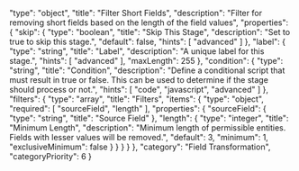   "type": "object",
  "title": "Filter Short Fields",
  "description": "Filter for removing short fields based on the length of the field values",
  "properties": {
    "skip": {
      "type": "boolean",
      "title": "Skip This Stage",
      "description": "Set to true to skip this stage.",
      "default": false,
      "hints": [
        "advanced"
      ]
    },
    "label": {
      "type": "string",
      "title": "Label",
      "description": "A unique label for this stage.",
      "hints": [
        "advanced"
      ],
      "maxLength": 255
    },
    "condition": {
      "type": "string",
      "title": "Condition",
      "description": "Define a conditional script that must result in true or false. This can be used to determine if the stage should process or not.",
      "hints": [
        "code",
        "javascript",
        "advanced"
      ]
    },
    "filters": {
      "type": "array",
      "title": "Filters",
      "items": {
        "type": "object",
        "required": [
          "sourceField",
          "length"
        ],
        "properties": {
          "sourceField": {
            "type": "string",
            "title": "Source Field"
          },
          "length": {
            "type": "integer",
            "title": "Minimum Length",
            "description": "Minimum length of permissible entities. Fields with lesser values will be removed.",
            "default": 3,
            "minimum": 1,
            "exclusiveMinimum": false
          }
        }
      }
    }
  },
  "category": "Field Transformation",
  "categoryPriority": 6
}
